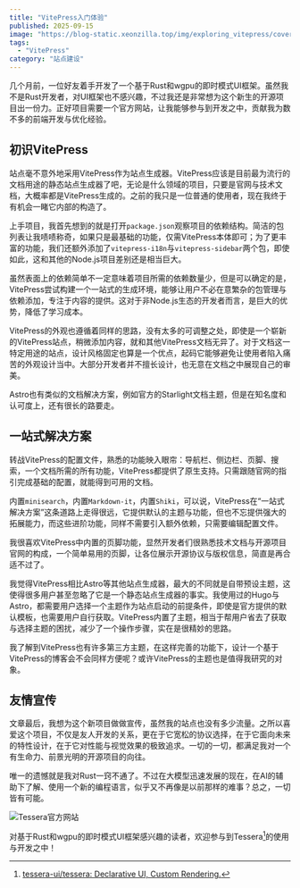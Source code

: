 ```yaml
---
title: "VitePress入门体验"
published: 2025-09-15
image: "https://blog-static.xeonzilla.top/img/exploring_vitepress/cover.avif"
tags: 
  - "VitePress"
category: "站点建设"
---
```

几个月前，一位好友着手开发了一个基于Rust和wgpu的即时模式UI框架。虽然我不是Rust开发者，对UI框架也不感兴趣，不过我还是非常想为这个新生的开源项目出一份力。正好项目需要一个官方网站，让我能够参与到开发之中，贡献我为数不多的前端开发与优化经验。

## 初识VitePress
站点毫不意外地采用VitePress作为站点生成器。VitePress应该是目前最为流行的文档用途的静态站点生成器了吧，无论是什么领域的项目，只要是官网与技术文档，大概率都是VitePress生成的。之前的我只是一位普通的使用者，现在我终于有机会一睹它内部的构造了。

上手项目，我首先想到的就是打开`package.json`观察项目的依赖结构。简洁的包列表让我啧啧称奇，如果只是最基础的功能，仅需VitePress本体即可；为了更丰富的功能，我们还额外添加了`vitepress-i18n`与`vitepress-sidebar`两个包，即使如此，这和其他的Node.js项目差别还是相当巨大。

虽然表面上的依赖简单不一定意味着项目所需的依赖数量少，但是可以确定的是，VitePress尝试构建一个一站式的生成环境，能够让用户不必在意繁杂的包管理与依赖添加，专注于内容的提供。这对于非Node.js生态的开发者而言，是巨大的优势，降低了学习成本。

VitePress的外观也遵循着同样的思路，没有太多的可调整之处，即使是一个崭新的VitePress站点，稍微添加内容，就和其他VitePress文档无异了。对于文档这一特定用途的站点，设计风格固定也算是一个优点，起码它能够避免让使用者陷入痛苦的外观设计当中。大部分开发者并不擅长设计，也无意在文档之中展现自己的审美。

Astro也有类似的文档解决方案，例如官方的Starlight文档主题，但是在知名度和认可度上，还有很长的路要走。

## 一站式解决方案
转战VitePress的配置文件，熟悉的功能映入眼帘：导航栏、侧边栏、页脚、搜索，一个文档所需的所有功能，VitePress都提供了原生支持。只需跟随官网的指引完成基础的配置，就能得到可用的文档。

内置`minisearch`，内置`Markdown-it`，内置`Shiki`，可以说，VitePress在“一站式解决方案”这条道路上走得很远，它提供默认的主题与功能，但也不忘提供强大的拓展能力，而这些进阶功能，同样不需要引入额外依赖，只需要编辑配置文件。

我很喜欢VitePress中内置的页脚功能，显然开发者们很熟悉技术文档与开源项目官网的构成，一个简单易用的页脚，让各位展示开源协议与版权信息，简直是再合适不过了。

我觉得VitePress相比Astro等其他站点生成器，最大的不同就是自带预设主题，这使得很多用户甚至忽略了它是一个静态站点生成器的事实。我使用过的Hugo与Astro，都需要用户选择一个主题作为站点启动的前提条件，即使是官方提供的默认模板，也需要用户自行获取。VitePress内置了主题，相当于帮用户省去了获取与选择主题的困扰，减少了一个操作步骤，实在是很精妙的思路。

我了解到VitePress也有许多第三方主题，在这样完善的功能下，设计一个基于VitePress的博客会不会同样方便呢？或许VitePress的主题也是值得我研究的对象。

## 友情宣传
文章最后，我想为这个新项目做做宣传，虽然我的站点也没有多少流量。之所以喜爱这个项目，不仅是友人开发的关系，更在于它宽松的协议选择，在于它面向未来的特性设计，在于它对性能与视觉效果的极致追求。一切的一切，都满足我对一个有生命力、前景光明的开源项目的向往。

唯一的遗憾就是我对Rust一窍不通了。不过在大模型迅速发展的现在，在AI的辅助下了解、使用一个新的编程语言，似乎又不再像是以前那样的难事？总之，一切皆有可能。

![Tessera官方网站](https://blog-static.xeonzilla.top/img/exploring_vitepress/01.avif "Tessera官方网站")

对基于Rust和wgpu的即时模式UI框架感兴趣的读者，欢迎参与到Tessera[^1]的使用与开发之中！

[^1]:[tessera-ui/tessera: Declarative UI, Custom Rendering.](https://github.com/tessera-ui/tessera)